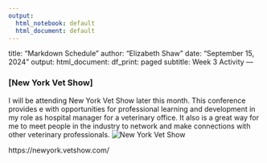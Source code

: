 ```yaml
---
output:
  html_notebook: default
  html_document: default
---
```


title: "Markdown Schedule"
author: "Elizabeth Shaw"
date: "September 15, 2024"
output:
  html_document:
    df_print: paged
subtitle: Week 3 Activity
---




### [New York Vet Show]

I will be attending New York Vet Show later this month. This conference provides e with opportunities for professional learning and development in my role as hospital manager for a veterinary office. It also is a great way for me to meet people in the industry to network and make connections with other veterinary professionals.
![New York Vet Show](NewYorkVetShow.jpg)


https://newyork.vetshow.com/